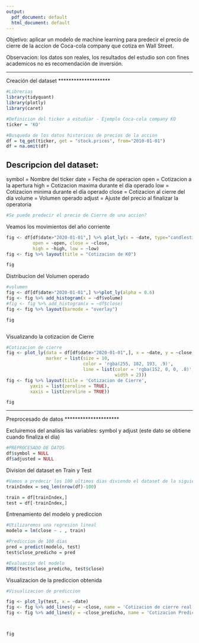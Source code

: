```yaml
---
output:
  pdf_document: default
  html_document: default
---
```


Objetivo: aplicar un modelo de machine learning para predecir el precio de cierre de la accion de Coca-cola company que cotiza en Wall Street.

Observacion: los datos son reales, los resultados del estudio son con fines academicos no es recomendación de inversión. 

********************
Creación del dataset
********************

```r
#Librerias
library(tidyquant)
library(plotly)
library(caret)

#Definicion del ticker a estudiar - Ejemplo Coca-cola company KO 
ticker = 'KO'

#Busqueda de los datos historicos de precios de la accion
df = tq_get(ticker, get = "stock.prices", from="2010-01-01")
df = na.omit(df)
```

Descripcion del dataset: 
------------------------
symbol = Nombre del ticker
date   = Fecha de operacion
open   = Cotizacion a la apertura
high   = Cotizacion maxima durante el día operado
low    = Cotizacion minima durante el día operado
close  = Cotizacion al cierre del día 
volume = Volumen operado
adjust = Ajuste del precio al finalizar la operatoria


```r
#Se puede predecir el precio de Cierre de una accion?
```

Veamos los movimientos del año corriente 
```r
fig <- df[df$date>"2020-01-01",] %>% plot_ly(x = ~date, type="candlestick",
          open = ~open, close = ~close,
          high = ~high, low = ~low) 
fig <- fig %>% layout(title = "Cotizacion de KO")

fig


```

Distribucion del Volumen operado
```r

#volumen
fig <- df[df$date>"2020-01-01",] %>%plot_ly(alpha = 0.6)
fig <- fig %>% add_histogram(x = ~df$volume)
#fig <- fig %>% add_histogram(x = ~df$close)
fig <- fig %>% layout(barmode = "overlay")

fig



```


Visualizando la cotizacion de Cierre
```r

#Cotizacion de cierre
fig <- plot_ly(data = df[df$date>"2020-01-01",], x = ~date, y = ~close,
               marker = list(size = 10,
                             color = 'rgba(255, 182, 193, .9)',
                             line = list(color = 'rgba(152, 0, 0, .8)',
                                         width = 2)))
fig <- fig %>% layout(title = 'Cotizacion de Cierre',
         yaxis = list(zeroline = TRUE),
         xaxis = list(zeroline = TRUE))

fig


```
*********************
Preprocesado de datos
*********************

Excluiremos del analisis las variables: symbol y adjust (este dato se obtiene cuando finaliza el día)

```r
#PREPROCESADO DE DATOS 
df$symbol = NULL
df$adjusted = NULL
```

Division del dataset en Train y Test
```r
#Vamos a predecir los 100 ultimos dias diviendo el dataset de la siguiente forma
trainIndex = seq_len(nrow(df)-100)

train = df[trainIndex,]
test = df[-trainIndex,]
```

Entrenamiento del modelo y prediccion 
```r
#Utilizaremos una regresion lineal 
modelo = lm(close ~ . , train) 

#Prediccion de 100 dias 
pred = predict(modelo, test)
test$close_predicho = pred

#Evaluacion del modelo 
RMSE(test$close_predicho, test$close)


```

Visualizacion de la prediccion obtenida
```r

#Visualizacion de prediccion

fig <- plot_ly(test, x = ~date)
fig <- fig %>% add_lines(y = ~close, name = 'Cotizacion de cierre real',mode = 'lines')
fig <- fig %>% add_lines(y = ~close_predicho, name = 'Cotizacion Predicha', mode = 'lines+marker')



fig


```

